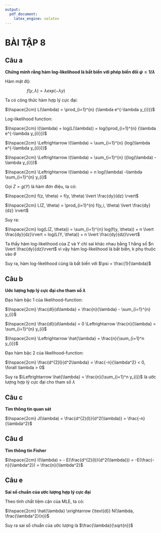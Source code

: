 ```yaml
---
output:
  pdf_document:
    latex_engine: xelatex
---
```


\newpage
# BÀI TẬP 8

\vspace{1cm}
## Câu a 
**Chứng minh rằng hàm log-likelihood là bất biến với phép biến đổi $\psi = 1/\lambda$**

\vspace{0.5cm}
Hàm mật độ:

$\hspace{2cm} f(y, \lambda) = \lambda exp(-\lambda y)$

Ta có công thức hàm hợp lý cực đại:

$\hspace{2cm} L(\lambda) = \prod_{i=1}^{n} {\lambda e^{-\lambda y_{i}}}$

Log-likelihood function:

$\hspace{2cm} l(\lambda) = log(L(\lambda)) = log(\prod_{i=1}^{n} {\lambda e^{-\lambda y_{i}}})$

$\hspace{2cm} \Leftrightarrow l(\lambda) = \sum_{i=1}^{n} {log(\lambda e^{-\lambda y_{i}})}$

$\hspace{2cm} \Leftrightarrow l(\lambda) = \sum_{i=1}^{n} ({log(\lambda) -\lambda y_{i}})$

$\hspace{2cm} \Leftrightarrow l(\lambda) = n log(\lambda) -\lambda \sum_{i=1}^{n} y_{i}$

Gọi $Z = g(Y)$ là hàm đơn điệu, ta có:

$\hspace{2cm} f(z, \theta) = f(y, \theta) \lvert \frac{dy}{dz} \rvert$

$\hspace{2cm} L(Z, \theta) = \prod_{i=1}^{n} f(y_i, \theta) \lvert \frac{dy}{dz} \rvert$

Suy ra:

$\hspace{2cm} log(L(Z, \theta)) = \sum_{i=1}^{n} log(f(y, \theta)) + n \lvert \frac{dy}{dz}\rvert = log(L(Y, \theta)) + n \lvert \frac{dy}{dz}\rvert$

Ta thấy hàm log-likelihood của Z và Y chỉ sai khác nhau bằng 1 hằng số $n \lvert \frac{dy}{dz}\rvert$ vì vậy hàm log-likelihood là bất biến, k phụ thuộc vào $\theta$

Suy ra, hàm log-likelihood cũng là bất biến với $\psi = \frac{1}{\lambda}$

\vspace{1cm}
## Câu b
**Uớc lượng hợp lý cực đại cho tham số $\lambda$**

\vspace{0.5cm}
Đạo hàm bậc 1 của likelihood-function:

$\hspace{2cm} \frac{dl}{d\lambda} = \frac{n}{\lambda} - \sum_{i=1}^{n} y_{i}$

$\hspace{2cm} \frac{dl}{d\lambda} = 0 \Leftrightarrow \frac{n}{\lambda} = \sum_{i=1}^{n} y_{i}$

$\hspace{2cm} \Leftrightarrow \hat{\lambda} = \frac{n}{\sum_{i=1}^n y_{i}}$

Đạo hàm bậc 2 của likelihood-function:

$\hspace{2cm} \frac{d^{2}l}{d^2\lambda} = \frac{-n}{\lambda^2} < 0, \forall \lambda > 0$

Suy ra $\Leftrightarrow \hat{\lambda} = \frac{n}{\sum_{i=1}^n y_{i}}$ là ước lượng hợp lý cực đại cho tham số $\lambda$

\vspace{1cm}
## Câu c
**Tìm thông tin quan sát**

\vspace{0.5cm}
$\hspace{2cm} J(\lambda) = \frac{d^{2}(l)}{d^2(\lambda)} = \frac{-n}{\lambda^2}$

\vspace{1cm}
## Câu d
**Tìm thông tin Fisher**

\vspace{0.5cm}
$\hspace{2cm} I(\lambda) = - E(\frac{d^{2}(l)}{d^2(\lambda)}) = -E(\frac{-n}{\lambda^2}) = \frac{n}{\lambda^2}$

\vspace{1cm}
## Câu e
**Sai số chuẩn của ước lượng hợp lý cực đại**

\vspace{0.5cm}
Theo tính chất tiệm cận của MLE, ta có:

$\hspace{2cm} \hat{\lambda} \xrightarrow {\text{d}} N(\lambda, \frac{\lambda^2}{n})$

Suy ra sai số chuẩn của ước lượng là $\frac{\lambda}{\sqrt{n}}$